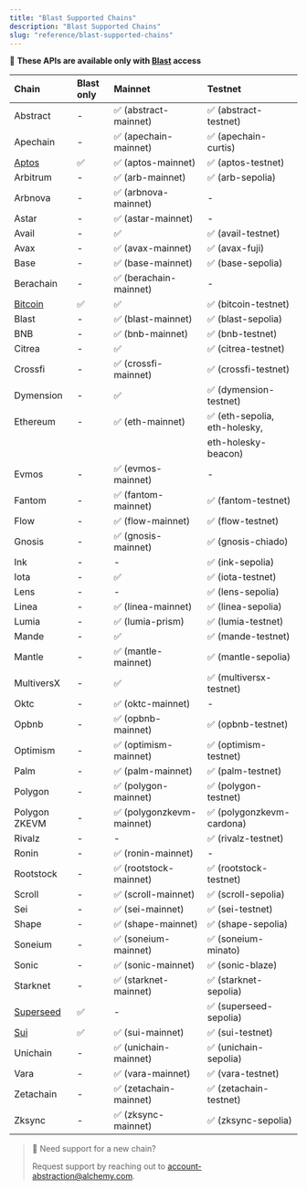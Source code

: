 ```yaml
---
title: "Blast Supported Chains"
description: "Blast Supported Chains"
slug: "reference/blast-supported-chains"
---
```


🚀 **These APIs are available only with [Blast](../reference/introduction-to-blast#how-can-i-get-it) access**

| Chain                                 | Blast only | Mainnet                   | Testnet                       |
| :------------------------------------ | :--------- | :------------------------ | :---------------------------- |
| Abstract                              | -          | ✅ (abstract-mainnet)     | ✅ (abstract-testnet)         |
| Apechain                              | -          | ✅ (apechain-mainnet)     | ✅ (apechain-curtis)          |
| [Aptos](../node/aptos/aptos-api-endpoints) | ✅         | ✅ (aptos-mainnet)        | ✅ (aptos-testnet)            |
| Arbitrum                              | -          | ✅ (arb-mainnet)          | ✅ (arb-sepolia)              |
| Arbnova                               | -          | ✅ (arbnova-mainnet)      | -                             |
| Astar                                 | -          | ✅ (astar-mainnet)        | -                             |
| Avail                                 | -          | ✅                        | ✅ (avail-testnet)            |
| Avax                                  | -          | ✅ (avax-mainnet)         | ✅ (avax-fuji)                |
| Base                                  | -          | ✅ (base-mainnet)         | ✅ (base-sepolia)             |
| Berachain                             | -          | ✅ (berachain-mainnet)    | -                             |
| [Bitcoin](../node/bitcoin/bitcoin-api-endpoints)| ✅         | ✅                        | ✅ (bitcoin-testnet)          |
| Blast                                 | -          | ✅ (blast-mainnet)        | ✅ (blast-sepolia)            |
| BNB                                   | -          | ✅ (bnb-mainnet)          | ✅ (bnb-testnet)              |
| Citrea                                | -          | ✅                        | ✅ (citrea-testnet)           |
| Crossfi                               | -          | ✅ (crossfi-mainnet)      | ✅ (crossfi-testnet)          |
| Dymension                             | -          | ✅                        | ✅ (dymension-testnet)        |
| Ethereum                              | -          | ✅ (eth-mainnet)          | ✅ (eth-sepolia, eth-holesky, |
|                                       |            |                           | eth-holesky-beacon)           |
| Evmos                                 | -          | ✅ (evmos-mainnet)        | -                             |
| Fantom                                | -          | ✅ (fantom-mainnet)       | ✅ (fantom-testnet)           |
| Flow                                  | -          | ✅ (flow-mainnet)         | ✅ (flow-testnet)             |
| Gnosis                                | -          | ✅ (gnosis-mainnet)       | ✅ (gnosis-chiado)            |
| Ink                                   | -          | -                         | ✅ (ink-sepolia)              |
| Iota                                  | -          | ✅                        | ✅ (iota-testnet)             |
| Lens                                  | -          | -                         | ✅ (lens-sepolia)             |
| Linea                                 | -          | ✅ (linea-mainnet)        | ✅ (linea-sepolia)            |
| Lumia                                 | -          | ✅ (lumia-prism)          | ✅ (lumia-testnet)            |
| Mande                                 | -          | ✅                        | ✅ (mande-testnet)            |
| Mantle                                | -          | ✅ (mantle-mainnet)       | ✅ (mantle-sepolia)           |
| MultiversX                            | -          | ✅                        | ✅ (multiversx-testnet)       |
| Oktc                                  | -          | ✅ (oktc-mainnet)         | -                             |
| Opbnb                                 | -          | ✅ (opbnb-mainnet)        | ✅ (opbnb-testnet)            |
| Optimism                              | -          | ✅ (optimism-mainnet)     | ✅ (optimism-testnet)         |
| Palm                                  | -          | ✅ (palm-mainnet)         | ✅ (palm-testnet)             |
| Polygon                               | -          | ✅ (polygon-mainnet)      | ✅ (polygon-testnet)          |
| Polygon ZKEVM                         | -          | ✅ (polygonzkevm-mainnet) | ✅ (polygonzkevm-cardona)     |
| Rivalz                                | -          | -                         | ✅ (rivalz-testnet)           |
| Ronin                                 | -          | ✅ (ronin-mainnet)        | -                             |
| Rootstock                             | -          | ✅ (rootstock-mainnet)    | ✅ (rootstock-testnet)        |
| Scroll                                | -          | ✅ (scroll-mainnet)       | ✅ (scroll-sepolia)           |
| Sei                                   | -          | ✅ (sei-mainnet)          | ✅ (sei-testnet)              |
| Shape                                 | -          | ✅ (shape-mainnet)        | ✅ (shape-sepolia)            |
| Soneium                               | -          | ✅ (soneium-mainnet)      | ✅ (soneium-minato)           |
| Sonic                                 | -          | ✅ (sonic-mainnet)        | ✅ (sonic-blaze)              |
| Starknet                              | -          | ✅ (starknet-mainnet)     | ✅ (starknet-sepolia)         |
| [Superseed](../node/superseed/superseed-api-endpoints)| ✅         | -                         | ✅ (superseed-sepolia)        |
| [Sui](../node/sui/sui-api-endpoints)   | ✅         | ✅ (sui-mainnet)          | ✅ (sui-testnet)              |
| Unichain                              | -          | ✅ (unichain-mainnet)     | ✅ (unichain-sepolia)         |
| Vara                                  | -          | ✅ (vara-mainnet)         | ✅ (vara-testnet)             |
| Zetachain                             | -          | ✅ (zetachain-mainnet)    | ✅ (zetachain-testnet)        |
| Zksync                                | -          | ✅ (zksync-mainnet)       | ✅ (zksync-sepolia)           |

> 📘 Need support for a new chain?
>
> Request support by reaching out to [account-abstraction@alchemy.com](mailto:account-abstraction@alchemy.com).
